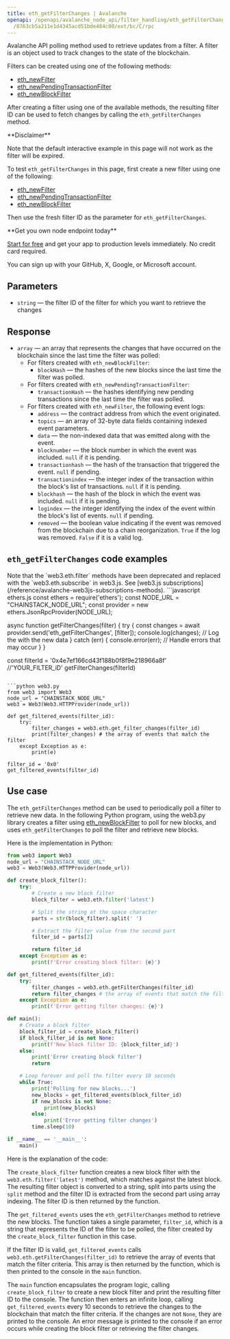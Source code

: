 ---
title: eth_getFilterChanges | Avalanche
openapi: /openapi/avalanche_node_api/filter_handling/eth_getFilterChanges.json POST
  /8763cb5a211e1d4345acd51bde484c00/ext/bc/C/rpc
---

Avalanche API polling method used to retrieve updates from a filter. A filter is an object used to track changes to the state of the blockchain.

Filters can be created using one of the following methods:

* [eth\_newFilter](/reference/avalanche_node_api/logs_and_events/eth_newFilter)
* [eth\_newPendingTransactionFilter](/reference/avalanche_node_api/transactions_info/eth_newPendingTransactionFilter)
* [eth\_newBlockFilter](/reference/avalanche_node_api/blocks_info/eth_newBlockFilter)

After creating a filter using one of the available methods, the resulting filter ID can be used to fetch changes by calling the `eth_getFilterChanges` method.

<Warning>
**Disclaimer**

Note that the default interactive example in this page will not work as the filter will be expired.

To test `eth_getFilterChanges` in this page, first create a new filter using one of the following:

* [eth\_newFilter](/reference/avalanche_node_api/logs_and_events/eth_newFilter)
* [eth\_newPendingTransactionFilter](/reference/avalanche_node_api/transactions_info/eth_newPendingTransactionFilter)
* [eth\_newBlockFilter](/reference/avalanche_node_api/blocks_info/eth_newBlockFilter)

Then use the fresh filter ID as the parameter for `eth_getFilterChanges`.
</Warning>

<Check>
**Get you own node endpoint today**

[Start for free](https://console.chainstack.com/) and get your app to production levels immediately. No credit card required.

You can sign up with your GitHub, X, Google, or Microsoft account.
</Check>


## Parameters

* `string` — the filter ID of the filter for which you want to retrieve the changes

## Response

* `array` — an array that represents the changes that have occurred on the blockchain since the last time the filter was polled:
  + For filters created with `eth_newBlockFilter`:
    - `blockHash` — the hashes of the new blocks since the last time the filter was polled.
  + For filters created with `eth_newPendingTransactionFilter`:
    - `transactionHash` — the hashes identifying new pending transactions since the last time the filter was polled.
  + For filters created with `eth_newFilter`, the following event logs:
    - `address` — the contract address from which the event originated.
    - `topics` — an array of 32-byte data fields containing indexed event parameters.
    - `data` — the non-indexed data that was emitted along with the event.
    - `blocknumber` — the block number in which the event was included. `null` if it is pending.
    - `transactionhash` — the hash of the transaction that triggered the event. `null` if pending.
    - `transactionindex` — the integer index of the transaction within the block's list of transactions. `null` if it is pending.
    - `blockhash` — the hash of the block in which the event was included. `null` if it is pending.
    - `logindex` — the integer identifying the index of the event within the block's list of events. `null` if pending.
    - `removed` — the boolean value indicating if the event was removed from the blockchain due to a chain reorganization. `True` if the log was removed. `False` if it is a valid log.

## `eth_getFilterChanges` code examples

<Note>
Note that the `web3.eth.filter` methods have been deprecated and replaced with the `web3.eth.subscribe` in web3.js. See [web3.js subscriptions](/reference/avalanche-web3js-subscriptions-methods).
</Note>

<CodeGroup>
```javascript ethers.js
const ethers = require('ethers');
const NODE_URL = "CHAINSTACK_NODE_URL";
const provider = new ethers.JsonRpcProvider(NODE_URL);

async function getFilterChanges(filter) {
  try {
    const changes = await provider.send('eth_getFilterChanges', [filter]);
    console.log(changes); // Log the with the new data
  } catch (err) {
    console.error(err); // Handle errors that may occur
  }
}

const filterId =  '0x4e7ef166cd43f188b0f8f9e218966a8f' //'YOUR_FILTER_iD'
getFilterChanges(filterId)
```

```python web3.py
from web3 import Web3  
node_url = "CHAINSTACK_NODE_URL" 
web3 = Web3(Web3.HTTPProvider(node_url))

def get_filtered_events(filter_id):
    try:
        filter_changes = web3.eth.get_filter_changes(filter_id)
        print(filter_changes) # the array of events that match the filter
    except Exception as e:
        print(e)

filter_id = '0x0'
get_filtered_events(filter_id)       
```
</CodeGroup>


## Use case

The `eth_getFilterChanges` method can be used to periodically poll a filter to retrieve new data. In the following Python program, using the web3.py library creates a filter using [eth\_newBlockFilter](/reference/avalanche_node_api/blocks_info/eth_newBlockFilter) to poll for new blocks, and uses `eth_getFilterChanges` to poll the filter and retrieve new blocks.

Here is the implementation in Python:

```python main.py
from web3 import Web3  
node_url = "CHAINSTACK_NODE_URL" 
web3 = Web3(Web3.HTTPProvider(node_url))

def create_block_filter():
    try:
        # Create a new block filter
        block_filter = web3.eth.filter('latest')

        # Split the string at the space character
        parts = str(block_filter).split(' ')

        # Extract the filter value from the second part
        filter_id = parts[2]

        return filter_id
    except Exception as e:
        print(f'Error creating block filter: {e}')

def get_filtered_events(filter_id):
    try:
        filter_changes = web3.eth.getFilterChanges(filter_id)
        return filter_changes # the array of events that match the filter
    except Exception as e:
        print(f'Error getting filter changes: {e}')

def main():
    # Create a block filter
    block_filter_id = create_block_filter()
    if block_filter_id is not None:
        print(f'New block filter ID: {block_filter_id}')
    else:
        print('Error creating block filter')
        return

    # Loop forever and poll the filter every 10 seconds
    while True:
        print('Polling for new blocks...')
        new_blocks = get_filtered_events(block_filter_id)
        if new_blocks is not None:
            print(new_blocks)
        else:
            print('Error getting filter changes')
        time.sleep(10)

if __name__ == '__main__':
    main()
```


Here is the explanation of the code:

The `create_block_filter` function creates a new block filter with the `web3.eth.filter('latest')` method, which matches against the latest block. The resulting filter object is converted to a string, split into parts using the `split` method and the filter ID is extracted from the second part using array indexing. The filter ID is then returned by the function.

The `get_filtered_events` uses the `eth_getFilterChanges` method to retrieve the new blocks. The function takes a single parameter, `filter_id`, which is a string that represents the ID of the filter to be polled, the filter created by the `create_block_filter` function in this case.

If the filter ID is valid, `get_filtered_events` calls `web3.eth.getFilterChanges(filter_id)` to retrieve the array of events that match the filter criteria. This array is then returned by the function, which is then printed to the console in the `main` function.

The `main` function encapsulates the program logic, calling `create_block_filter` to create a new block filter and print the resulting filter ID to the console. The function then enters an infinite loop, calling `get_filtered_events` every 10 seconds to retrieve the changes to the blockchain that match the filter criteria. If the changes are not `None`, they are printed to the console. An error message is printed to the console if an error occurs while creating the block filter or retrieving the filter changes.
